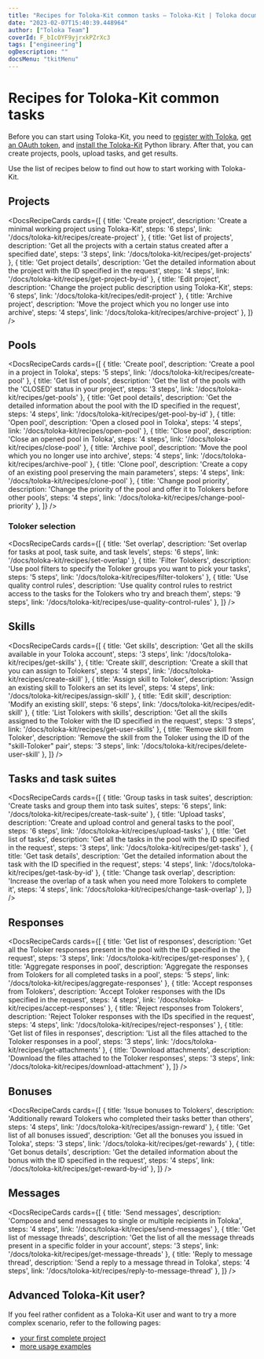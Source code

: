 ```yaml
---
title: "Recipes for Toloka-Kit common tasks — Toloka-Kit | Toloka documentation"
date: "2023-02-07T15:40:39.448964"
author: ["Toloka Team"]
coverId: F_bIcOYF9yjrxkPZrXc3
tags: ["engineering"]
ogDescription: ""
docsMenu: "tkitMenu"
---
```


# Recipes for Toloka-Kit common tasks

Before you can start using Toloka-Kit, you need to [register with Toloka](/docs/guide/access), [get an OAuth token](/docs/toloka-kit/registration), and [install the Toloka-Kit](/docs/toloka-kit/quick-start) Python library. After that, you can create projects, pools, upload tasks, and get results.

Use the list of recipes below to find out how to start working with Toloka-Kit.

## Projects

<DocsRecipeCards cards={[
  {
    title: 'Create project',
    description: 'Create a minimal working project using Toloka-Kit',
    steps: '6 steps',
    link: '/docs/toloka-kit/recipes/create-project'
  },
  {
    title: 'Get list of projects',
    description: 'Get all the projects with a certain status created after a specified date',
    steps: '3 steps',
    link: '/docs/toloka-kit/recipes/get-projects'
  },
  {
    title: 'Get project details',
    description: 'Get the detailed information about the project with the ID specified in the request',
    steps: '4 steps',
    link: '/docs/toloka-kit/recipes/get-project-by-id'
  },
  {
    title: 'Edit project',
    description: 'Change the project public description using Toloka-Kit',
    steps: '6 steps',
    link: '/docs/toloka-kit/recipes/edit-project'
  },
  {
    title: 'Archive project',
    description: 'Move the project which you no longer use into archive',
    steps: '4 steps',
    link: '/docs/toloka-kit/recipes/archive-project'
  },
]} />

## Pools

<DocsRecipeCards cards={[
  {
    title: 'Create pool',
    description: 'Create a pool in a project in Toloka',
    steps: '5 steps',
    link: '/docs/toloka-kit/recipes/create-pool'
  },
  {
    title: 'Get list of pools',
    description: 'Get the list of the pools with the \'CLOSED\' status in your project',
    steps: '3 steps',
    link: '/docs/toloka-kit/recipes/get-pools'
  },
  {
    title: 'Get pool details',
    description: 'Get the detailed information about the pool with the ID specified in the request',
    steps: '4 steps',
    link: '/docs/toloka-kit/recipes/get-pool-by-id'
  },
  {
    title: 'Open pool',
    description: 'Open a closed pool in Toloka',
    steps: '4 steps',
    link: '/docs/toloka-kit/recipes/open-pool'
  },
  {
    title: 'Close pool',
    description: 'Close an opened pool in Toloka',
    steps: '4 steps',
    link: '/docs/toloka-kit/recipes/close-pool'
  },
  {
    title: 'Archive pool',
    description: 'Move the pool which you no longer use into archive',
    steps: '4 steps',
    link: '/docs/toloka-kit/recipes/archive-pool'
  },
  {
    title: 'Clone pool',
    description: 'Create a copy of an existing pool preserving the main parameters',
    steps: '4 steps',
    link: '/docs/toloka-kit/recipes/clone-pool'
  },
  {
    title: 'Change pool priority',
    description: 'Change the priority of the pool and offer it to Tolokers before other pools',
    steps: '4 steps',
    link: '/docs/toloka-kit/recipes/change-pool-priority'
  },
]} />

### Toloker selection

<DocsRecipeCards cards={[
  {
    title: 'Set overlap',
    description: 'Set overlap for tasks at pool, task suite, and task levels',
    steps: '6 steps',
    link: '/docs/toloka-kit/recipes/set-overlap'
  },
  {
    title: 'Filter Tolokers',
    description: 'Use pool filters to specify the Toloker groups you want to pick your tasks',
    steps: '5 steps',
    link: '/docs/toloka-kit/recipes/filter-tolokers'
  },
  {
    title: 'Use quality control rules',
    description: 'Use quality control rules to restrict access to the tasks for the Tolokers who try and breach them',
    steps: '9 steps',
    link: '/docs/toloka-kit/recipes/use-quality-control-rules'
  },
]} />

## Skills

<DocsRecipeCards cards={[
  {
    title: 'Get skills',
    description: 'Get all the skills available in your Toloka account',
    steps: '3 steps',
    link: '/docs/toloka-kit/recipes/get-skills'
  },
  {
    title: 'Create skill',
    description: 'Create a skill that you can assign to Tolokers',
    steps: '4 steps',
    link: '/docs/toloka-kit/recipes/create-skill'
  },
  {
    title: 'Assign skill to Toloker',
    description: 'Assign an existing skill to Tolokers an set its level',
    steps: '4 steps',
    link: '/docs/toloka-kit/recipes/assign-skill'
  },
  {
    title: 'Edit skill',
    description: 'Modify an existing skill',
    steps: '6 steps',
    link: '/docs/toloka-kit/recipes/edit-skill'
  },
  {
    title: 'List Tolokers with skills',
    description: 'Get all the skills assigned to the Toloker with the ID specified in the request',
    steps: '3 steps',
    link: '/docs/toloka-kit/recipes/get-user-skills'
  },
  {
    title: 'Remove skill from Toloker',
    description: 'Remove the skill from the Toloker using the ID of the "skill-Toloker" pair',
    steps: '3 steps',
    link: '/docs/toloka-kit/recipes/delete-user-skill'
  },
]} />

## Tasks and task suites

<DocsRecipeCards cards={[
  {
    title: 'Group tasks in task suites',
    description: 'Create tasks and group them into task suites',
    steps: '6 steps',
    link: '/docs/toloka-kit/recipes/create-task-suite'
  },
  {
    title: 'Upload tasks',
    description: 'Create and upload control and general tasks to the pool',
    steps: '6 steps',
    link: '/docs/toloka-kit/recipes/upload-tasks'
  },
  {
    title: 'Get list of tasks',
    description: 'Get all the tasks in the pool with the ID specified in the request',
    steps: '3 steps',
    link: '/docs/toloka-kit/recipes/get-tasks'
  },
  {
    title: 'Get task details',
    description: 'Get the detailed information about the task with the ID specified in the request',
    steps: '4 steps',
    link: '/docs/toloka-kit/recipes/get-task-by-id'
  },
  {
    title: 'Change task overlap',
    description: 'Increase the overlap of a task when you need more Tolokers to complete it',
    steps: '4 steps',
    link: '/docs/toloka-kit/recipes/change-task-overlap'
  },
]} />

## Responses

<DocsRecipeCards cards={[
  {
    title: 'Get list of responses',
    description: 'Get all the Toloker responses present in the pool with the ID specified in the request',
    steps: '3 steps',
    link: '/docs/toloka-kit/recipes/get-responses'
  },
  {
    title: 'Aggregate responses in pool',
    description: 'Aggregate the responses from Tolokers for all completed tasks in a pool',
    steps: '5 steps',
    link: '/docs/toloka-kit/recipes/aggregate-responses'
  },
  {
    title: 'Accept responses from Tolokers',
    description: 'Accept Toloker responses with the IDs specified in the request',
    steps: '4 steps',
    link: '/docs/toloka-kit/recipes/accept-responses'
  },
  {
    title: 'Reject responses from Tolokers',
    description: 'Reject Toloker responses with the IDs specified in the request',
    steps: '4 steps',
    link: '/docs/toloka-kit/recipes/reject-responses'
  },
  {
    title: 'Get list of files in responses',
    description: 'List all the files attached to the Toloker responses in a pool',
    steps: '3 steps',
    link: '/docs/toloka-kit/recipes/get-attachments'
  },
  {
    title: 'Download attachments',
    description: 'Download the files attached to the Toloker responses',
    steps: '3 steps',
    link: '/docs/toloka-kit/recipes/download-attachment'
  },
]} />

## Bonuses

<DocsRecipeCards cards={[
  {
    title: 'Issue bonuses to Tolokers',
    description: 'Additionally reward Tolokers who completed their tasks better than others',
    steps: '4 steps',
    link: '/docs/toloka-kit/recipes/assign-reward'
  },
  {
    title: 'Get list of all bonuses issued',
    description: 'Get all the bonuses you issued in Toloka',
    steps: '3 steps',
    link: '/docs/toloka-kit/recipes/get-rewards'
  },
  {
    title: 'Get bonus details',
    description: 'Get the detailed information about the bonus with the ID specified in the request',
    steps: '4 steps',
    link: '/docs/toloka-kit/recipes/get-reward-by-id'
  },
]} />

## Messages

<DocsRecipeCards cards={[
  {
    title: 'Send messages',
    description: 'Compose and send messages to single or multiple recipients in Toloka',
    steps: '4 steps',
    link: '/docs/toloka-kit/recipes/send-messages'
  },
  {
    title: 'Get list of message threads',
    description: 'Get the list of all the message threads present in a specific folder in your account',
    steps: '3 steps',
    link: '/docs/toloka-kit/recipes/get-message-threads'
  },
  {
    title: 'Reply to message thread',
    description: 'Send a reply to a message thread in Toloka',
    steps: '4 steps',
    link: '/docs/toloka-kit/recipes/reply-to-message-thread'
  },
]} />

## Advanced Toloka-Kit user?

If you feel rather confident as a Toloka-Kit user and want to try a more complex scenario, refer to the following pages:

- [your first complete project](/docs/toloka-kit/recipes/learn-basics)
- [more usage examples](/docs/toloka-kit/recipes/use-cases)
